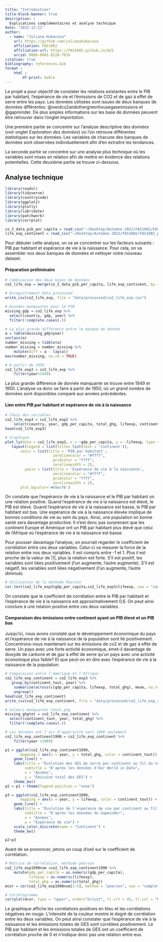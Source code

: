 ```yaml
---
title: "Introduction"
title-block-banner: true
description: | 
  Explications complémentaires et analyse technique
date: "2022-12-21"
author:
  - name: "Juliana Hubacova"
    url: https://github.com/julianahubacova
    affiliation: FAS1002
    affiliation-url: https://FAS1002.github.io/A22
    orcid: 0000-0001-8128-783X
citation: true
bibliography: references.bib
format :
    html : 
        df-print: kable
---
```


Le projet a pour objectif de constater les relations existantes entre le PIB par habitant, l'espérance de vie et l'émissions de CO2 et de gaz à effet de serre entre les pays. Les données utilisées sont issues de deux banques de données différentes: @owidco2andothergreenhousegasemissions et @gapminder. De plus amples informations sur les base de données peuvent être retrouver dans l'onglet *Importation*.

Une première partie se concentre sur l'analyse descriptive des données (voir onglet *Exploration des données*) où l'on retrouve différentes statistiques sur les données. Les variables de chacune des banques de données sont observées individuellement afin d'en extraitre les tendances.

La seconde partie se concentre sur une analyse plus technique où les variables sont mises en relation afin de mettre en évidence des relations potentielles. Cette deuxième partie se trouve ci-dessous.

## Analyse technique

```r
library(readxl)
library(tidyverse)
library(countrycode)
library(ggplot2)
library(plotly)
library(lubridate)
library(patchwork)
library(corrplot)
```

```r
co_2_data_pib_per_capita = read_csv("~/Desktop/Automne 2022/FAS1002/FAS1002_projet-pratique/data/processed/co_2_data_pib_per_cap.csv")
life_exp_continent = read_csv("~/Desktop/Automne 2022/FAS1002/FAS1002_projet-pratique/data/processed/life_exp_continent.csv")
```

Pour débuter cette analyse, on va se concentrer sur les facteurs suivants : PIB par habitant et espérance de vie à la naissance. Pour cela, on va assembler nos deux banques de données et nettoyer notre nouveau dataset.

#### Préparation préliminaire

```r
# Combinaison des deux bases de données
co2_life_exp = merge(co_2_data_pib_per_capita, life_exp_continent, by = c("country", "year"))

# Enregistrement data processed
write_csv(co2_life_exp, file = "data/processed/co2_life_exp.csv")

# Données manquantes pour le PIB
missing_gdp = co2_life_exp %>% 
  select(country, gdp, year) %>% 
  filter(!complete.cases(.))

# La plus grande différence entre le manque de donnée
a = table(missing_gdp$year)
unclass(a)
number_missing = tibble(a)
number_missing = number_missing %>% 
    mutate(diff = a - lag(a))
max(number_missing, na.rm = TRUE)

# À partir de 1950
co2_life_exp2 = co2_life_exp %>% 
    filter(year>1949)
```

La plus grande différence de donnée manquante se trouve entre 1949 et 1950. L'analyse va donc se faire à partir de 1950, où un grand nombre de données sont disponibles comparé aux années précédentes.

#### Lien entre PIB par habitant et espérance de vie à la naissance

```r
# Choix des variables
co2_life_exp3 = co2_life_exp2 %>% 
    select(country, year, gdp_per_capita, total_ghg, lifeexp, continent_tout)
head(co2_life_exp3)

# Graphique
plot_ly(data = co2_life_exp3, x = ~gdp_per_capita, y = ~lifeexp, type = 'scatter', color = ~continent_tout, frame = ~year, text = ~country, mode = 'markers',width = "100%", height = 500) %>% 
   layout(legend = list(title= list(text = 'Continent')),
       xaxis = list(title = 'PIB par habitant',
                      zerolinecolor = "#ffff",
                      gridcolor = "ffff",
                      zerolinewidth = 2),
         yaxis = list(title = 'Espérance de vie à la naissance',
                      zerolinecolor = "#ffff",
                      gridcolor = "ffff",
                      zerolinewidth = 2),
       plot_bgcolor='#e5ecf6')
```

On constate que l'espérance de vie à la naissance et le PIB par habitant on une relation positive. Quand l'espérance de vie à la naissance est élevé, le PIB est élevé. Quand l'espérance de vie à la naissance est basse, le PIB par habitant est bas. Une espérance de vie à la naissance élevée implique de bonnes conditions de vie au sein du pays. Ainsi, une population en bonne santé sera davantage productive. Il n'est donc pas surprenant que les continent Europe et Amérique ont un PIB par habitant plus élevé que celui de l'Afrique où l'espérance de vie à la naissance est basse.

Pour pousser davantage l'analyse, on pourrait regarder le coefficient de corrélation entre ces deux variables. Celui-ci va mesurer la force de la relation entre nos deux variables. Il est compris entre -1 et 1. Plus il est proche de la valeur de \|1\|, plus la relation est forte. S'il est positif, les variables sont liées positivement (l'un augmente, l'autre augmente). S'il est négatif, les variables sont liées négativement (l'un augmente, l'autre diminue).

```r
# Utilisation de la méthode Pearson
cor.test(co2_life_exp3$gdp_per_capita,co2_life_exp3$lifeexp, use = "complete.obs")
```

On constate que le coefficient de corrélation entre le PIB par habitant et l'espérance de vie à la naissance est approximativement 0,6. On peut ainsi conclure à une relation positive entre ces deux variables.

#### Comparaison des émissions entre continent ayant un PIB élevé et un PIB bas

Jusqu'ici, nous avons constaté que le développement économique du pays et l'espérance de vie à la naissance de la population sont lié positivement. Concentrons-nous maintenant sur les émissions de co2 et de gaz à effet de serre. Un pays avec une forte activité économique, émet-il davantage de dioxyde de carbone et de gaz à effet de serre qu'un pays avec une activité économique plus faible? Et que peut-on en dire avec l'espérance de vie à la naissance de la population.

```r
# Comparaison entre l'Amérique et l'Afrique
co2_life_exp_continent = co2_life_exp3 %>% 
   group_by(continent_tout, year) %>% 
    summarise(across(c(gdp_per_capita, lifeexp, total_ghg), mean, na.rm = TRUE)) %>% 
    ungroup()
head(co2_life_exp_continent)
write_csv(co2_life_exp_continent, file = "data/processed/co2_life_exp_continent.csv")

# Valeurs manquantes total_ghg
missing_ghgtot = co2_life_exp_continent %>% 
  select(continent_tout, year, total_ghg) %>% 
  filter(!complete.cases(.))

# Les données ont l'air d'apparaitre vers 1990 seulement
co2_life_exp_continent1990 = co2_life_exp_continent %>% 
    filter(year >1989)

p1 = ggplot(co2_life_exp_continent1990,
       mapping = aes(x = year, y = total_ghg, color = continent_tout)) +
    geom_line() +
    labs(title = "Évolution des GES de serre par continent au fil du temps",
         subtitle = "D'après les données d'Our World in Data",
         x = "Années",
         y = "Émission total des GES") +
    theme_bw()
p2 = p1 + theme(legend.position = "none")

p3 = ggplot(co2_life_exp_continent1990,
       mapping = aes(x = year, y = lifeexp, color = continent_tout)) +
    geom_line() +
    labs(title = "Évolution de l'espérance de vie par continent au fil du temps",
         subtitle = "D'après les données de Gapminder",
         x = "Années",
         y = "Espérance de vie") +
    scale_color_discrete(name = "Continent") +
    theme_bw()

p2+p3

```

Avant de se prononcer, jetons un coup d'oeil sur le coefficient de corrélation.

```r
# Matrice de corrélation, méthode pearson
co2_life_exp1990num =co2_life_exp_continent1990 %>% 
    mutate(gdp_per_capita = as.numeric(gdp_per_capita),
           lifeexp = as.numeric(lifeexp),
           total_ghg = as.numeric(total_ghg))
mcor = cor(co2_life_exp1990num[3:5], method = "pearson", use = "complete.obs")

# Corrélogramme
corrplot(mcor, type = "upper", order="hclust", tl.srt = 45, tl.col = "black")
```

Le graphique affiche les corrélations positives en bleu et les corrélations négatives en rouge. L'intensité de la couleur montre le degré de corrélation entre les deux variables. On peut ainsi constater que l'espérance de vie à la naissance et les émissions totales de GES sont corrélées positivement. Le PIB par habitant et les émissions totales de GES ont un coefficient de corrélation proche de 0 et n'indique donc pas une relation entre eux.
